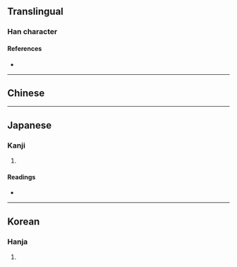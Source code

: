 {{character info}}
==Translingual==

===Han character===
{{Han char|rn=9|rad=人|as=10|sn=12|four=|canj=OHSM,OISM|ids=⿰亻扇}}

====References====
* {{Han ref|kx=0113.150|dkj=00961|dj=0241.050|hdz=10206.060|uh=5093|ud=20627}}

----

==Chinese==
{{zh-see|煽|v}}

----

==Japanese==

===Kanji===
{{ja-kanji|grade=|rs=人10}}

# {{rfdef|ja|sort=人10}}

====Readings====
* {{ja-readings|on=せん|kun=さかん}}

----

==Korean==

===Hanja===
{{ko-hanja|hangeul=선|rv=seon|mr=sŏn}}

# {{rfdef|ko|sort=人10}}